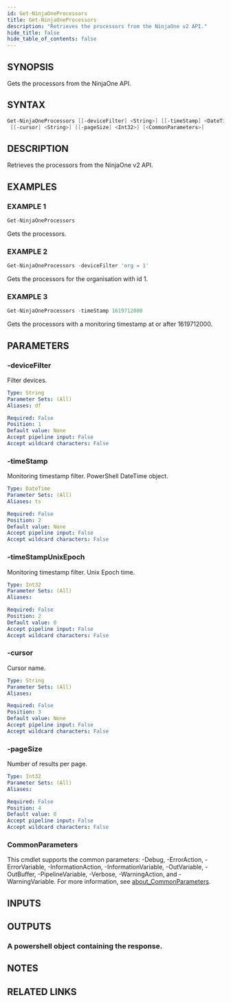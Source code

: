```yaml
---
id: Get-NinjaOneProcessors
title: Get-NinjaOneProcessors
description: "Retrieves the processors from the NinjaOne v2 API."
hide_title: false
hide_table_of_contents: false
---
```


## SYNOPSIS

Gets the processors from the NinjaOne API.

## SYNTAX

```powershell
Get-NinjaOneProcessors [[-deviceFilter] <String>] [[-timeStamp] <DateTime>] [[-timeStampUnixEpoch] <Int32>]
 [[-cursor] <String>] [[-pageSize] <Int32>] [<CommonParameters>]
```

## DESCRIPTION

Retrieves the processors from the NinjaOne v2 API.

## EXAMPLES

### EXAMPLE 1

```powershell
Get-NinjaOneProcessors
```

Gets the processors.

### EXAMPLE 2

```powershell
Get-NinjaOneProcessors -deviceFilter 'org = 1'
```

Gets the processors for the organisation with id 1.

### EXAMPLE 3

```powershell
Get-NinjaOneProcessors -timeStamp 1619712000
```

Gets the processors with a monitoring timestamp at or after 1619712000.

## PARAMETERS

### -deviceFilter

Filter devices.

```yaml
Type: String
Parameter Sets: (All)
Aliases: df

Required: False
Position: 1
Default value: None
Accept pipeline input: False
Accept wildcard characters: False
```

### -timeStamp

Monitoring timestamp filter.
PowerShell DateTime object.

```yaml
Type: DateTime
Parameter Sets: (All)
Aliases: ts

Required: False
Position: 2
Default value: None
Accept pipeline input: False
Accept wildcard characters: False
```

### -timeStampUnixEpoch

Monitoring timestamp filter.
Unix Epoch time.

```yaml
Type: Int32
Parameter Sets: (All)
Aliases:

Required: False
Position: 2
Default value: 0
Accept pipeline input: False
Accept wildcard characters: False
```

### -cursor

Cursor name.

```yaml
Type: String
Parameter Sets: (All)
Aliases:

Required: False
Position: 3
Default value: None
Accept pipeline input: False
Accept wildcard characters: False
```

### -pageSize

Number of results per page.

```yaml
Type: Int32
Parameter Sets: (All)
Aliases:

Required: False
Position: 4
Default value: 0
Accept pipeline input: False
Accept wildcard characters: False
```

### CommonParameters

This cmdlet supports the common parameters: -Debug, -ErrorAction, -ErrorVariable, -InformationAction, -InformationVariable, -OutVariable, -OutBuffer, -PipelineVariable, -Verbose, -WarningAction, and -WarningVariable. For more information, see [about_CommonParameters](http://go.microsoft.com/fwlink/?LinkID=113216).

## INPUTS

## OUTPUTS

### A powershell object containing the response.

## NOTES

## RELATED LINKS
